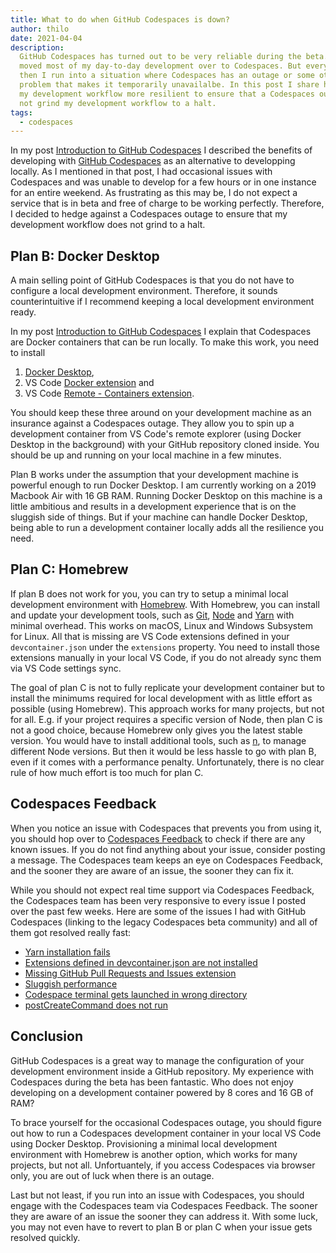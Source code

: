 ```yaml
---
title: What to do when GitHub Codespaces is down?
author: thilo
date: 2021-04-04
description:
  GitHub Codespaces has turned out to be very reliable during the beta. I have
  moved most of my day-to-day development over to Codespaces. But every now and
  then I run into a situation where Codespaces has an outage or some other
  problem that makes it temporarily unavailalbe. In this post I share how I made
  my development workflow more resilient to ensure that a Codespaces outage does
  not grind my development workflow to a halt.
tags:
  - codespaces
---
```


In my post
[Introduction to GitHub Codespaces](/posts/introduction-to-github-codespaces) I
described the benefits of developing with
[GitHub Codespaces](https://github.com/features/codespaces) as an alternative to
developping locally. As I mentioned in that post, I had occasional issues with
Codespaces and was unable to develop for a few hours or in one instance for an
entire weekend. As frustrating as this may be, I do not expect a service that is
in beta and free of charge to be working perfectly. Therefore, I decided to
hedge against a Codespaces outage to ensure that my development workflow does
not grind to a halt.

## Plan B: Docker Desktop

A main selling point of GitHub Codespaces is that you do not have to configure a
local development environment. Therefore, it sounds counterintuitive if I
recommend keeping a local development environment ready.

In my post
[Introduction to GitHub Codespaces](/posts/introduction-to-github-codespaces/) I
explain that Codespaces are Docker containers that can be run locally. To make
this work, you need to install

1. [Docker Desktop](https://www.docker.com/products/docker-desktop),
1. VS Code
   [Docker extension](https://marketplace.visualstudio.com/items?itemName=ms-azuretools.vscode-docker)
   and
1. VS Code
   [Remote - Containers extension](https://marketplace.visualstudio.com/items?itemName=ms-vscode-remote.remote-containers).

You should keep these three around on your development machine as an insurance
against a Codespaces outage. They allow you to spin up a development container
from VS Code's remote explorer (using Docker Desktop in the background) with
your GitHub repository cloned inside. You should be up and running on your local
machine in a few minutes.

Plan B works under the assumption that your development machine is powerful
enough to run Docker Desktop. I am currently working on a 2019 Macbook Air with
16 GB RAM. Running Docker Desktop on this machine is a little ambitious and
results in a development experience that is on the sluggish side of things. But
if your machine can handle Docker Desktop, being able to run a development
container locally adds all the resilience you need.

## Plan C: Homebrew

If plan B does not work for you, you can try to setup a minimal local
development environment with [Homebrew](https://brew.sh/). With Homebrew, you
can install and update your development tools, such as
[Git](https://git-scm.com/), [Node](https://nodejs.org/en/) and
[Yarn](https://yarnpkg.com/) with minimal overhead. This works on macOS, Linux
and Windows Subsystem for Linux. All that is missing are VS Code extensions
defined in your `devcontainer.json` under the `extensions` property. You need to
install those extensions manually in your local VS Code, if you do not already
sync them via VS Code settings sync.

The goal of plan C is not to fully replicate your development container but to
install the minimums required for local development with as little effort as
possible (using Homebrew). This approach works for many projects, but not for
all. E.g. if your project requires a specific version of Node, then plan C is
not a good choice, because Homebrew only gives you the latest stable version.
You would have to install additional tools, such as
[n](https://github.com/tj/n), to manage different Node versions. But then it
would be less hassle to go with plan B, even if it comes with a performance
penalty. Unfortunately, there is no clear rule of how much effort is too much
for plan C.

## Codespaces Feedback

When you notice an issue with Codespaces that prevents you from using it, you
should hop over to
[Codespaces Feedback](https://github.com/github/feedback/discussions/categories/codespaces-feedback)
to check if there are any known issues. If you do not find anything about your
issue, consider posting a message. The Codespaces team keeps an eye on
Codespaces Feedback, and the sooner they are aware of an issue, the sooner they
can fix it.

While you should not expect real time support via Codespaces Feedback, the
Codespaces team has been very responsive to every issue I posted over the past
few weeks. Here are some of the issues I had with GitHub Codespaces (linking to
the legacy Codespaces beta community) and all of them got resolved really fast:

- [Yarn installation fails](https://github.community/t/yarn-installation-fails/159455)
- [Extensions defined in devcontainer.json are not installed](https://github.community/t/extensions-defined-in-devcontainer-json-are-not-installed/156489)
- [Missing GitHub Pull Requests and Issues extension](https://github.community/t/missing-github-pull-requests-and-issues-extension/144631)
- [Sluggish performance](https://github.community/t/sluggish-performance/142535)
- [Codespace terminal gets launched in wrong directory](https://github.community/t/codespace-terminal-gets-launched-in-wrong-directory/143788)
- [postCreateCommand does not run](https://github.community/t/postcreatecommand-does-not-run/142677)

## Conclusion

GitHub Codespaces is a great way to manage the configuration of your development
environment inside a GitHub repository. My experience with Codespaces during the
beta has been fantastic. Who does not enjoy developing on a development
container powered by 8 cores and 16 GB of RAM?

To brace yourself for the occasional Codespaces outage, you should figure out
how to run a Codespaces development container in your local VS Code using Docker
Desktop. Provisioning a minimal local development environment with Homebrew is
another option, which works for many projects, but not all. Unfortuantely, if
you access Codespaces via browser only, you are out of luck when there is an
outage.

Last but not least, if you run into an issue with Codespaces, you should engage
with the Codespaces team via Codespaces Feedback. The sooner they are aware of
an issue the sooner they can address it. With some luck, you may not even have
to revert to plan B or plan C when your issue gets resolved quickly.
